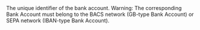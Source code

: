   

  
<ResponseField name="BankAccountId" type="string" >    
The unique identifier of the bank account.  
Warning: The corresponding Bank Account must belong to the BACS network (GB-type Bank Account) or SEPA network (IBAN-type Bank Account).  
</ResponseField>